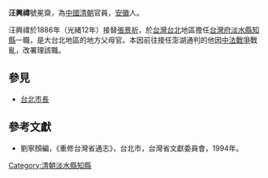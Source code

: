 '''汪興禕'''號冕齋，為[[中國|中國]][[清朝|清朝]]官員，[[安徽|安徽]]人。

汪興禕於1886年（光緒12年）接替[[張景祈|張景祈]]，於[[台灣|台灣]][[台北|台北]]地區擔任[[台灣府|台灣府]][[淡水縣|淡水縣]][[知縣|知縣]]一職，是大台北地區的地方父母官。本因前往接任澎湖通判的他因[[中法戰爭|中法戰爭]]戰亂，改署理該職。

==參見==
*[[台北市長|台北市長]]

==參考文獻==
*劉寧顏編，《重修台灣省通志》，台北市，台灣省文獻委員會，1994年。

{{start box}}
{{s-before|[[張景祈|張景祈]]}}
{{s-title|[[淡水縣|淡水縣]][[知縣|知縣]]|1886年上任}}
{{s-after|[[李淦|李淦]]}}
{{end box}}
[[Category:清朝淡水縣知縣|Category:清朝淡水縣知縣]]
